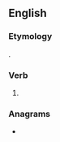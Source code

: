 ==English==

===Etymology===
{{suffix|hide|est|lang=en}}.

===Verb===
{{head|en|verb form}}

# {{en-archaic second-person singular of|hide|lang=en}}

===Anagrams===
* {{anagrams|en|Heidts|histed|shited|sithed}}